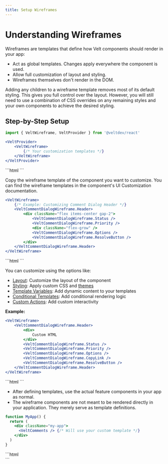 ```yaml
---
title: Setup Wireframes
---
```


# Understanding Wireframes

Wireframes are templates that define how Velt components should render in your app:
- Act as global templates. Changes apply everywhere the component is used.
- Allow full customization of layout and styling.
- Wireframes themselves don't render in the DOM.

<Warning>
Adding any children to a wireframe template removes most of its default styling. This gives you full control over the layout.
However, you will still need to use a combination of CSS overrides on any remaining styles and your own components to achieve the desired styling.
</Warning>


## Step-by-Step Setup

<Steps>
<Step title="Add the root Wireframe Container">

<Tabs>
<Tab title="React / Next.js">

```jsx
import { VeltWireframe, VeltProvider } from '@veltdev/react'

<VeltProvider>
    <VeltWireframe>
        {/* Your customization templates */}
    </VeltWireframe>
</VeltProvider>
```
</Tab>

<Tab title="Other Frameworks">
```html
<!-- Add style="display:none;" to prevent flash before SDK init -->
<velt-wireframe style="display:none;">
    <!-- Your customization templates -->
</velt-wireframe>
```
</Tab>
</Tabs>
</Step>

<Step title="Add Component Wireframes">

Copy the wireframe template of the component you want to customize. You can find the wireframe templates in the component's UI Customization documentation.

<Tabs>
<Tab title="React / Next.js">

```jsx
<VeltWireframe>
    {/* Example: Customizing Comment Dialog Header */}
    <VeltCommentDialogWireframe.Header>
        <div className="flex items-center gap-2">
            <VeltCommentDialogWireframe.Status />
            <VeltCommentDialogWireframe.Priority />
            <div className="flex-grow" />
            <VeltCommentDialogWireframe.Options />
            <VeltCommentDialogWireframe.ResolveButton />
        </div>
    </VeltCommentDialogWireframe.Header>
</VeltWireframe>
```
</Tab>

<Tab title="Other Frameworks">
```html
<velt-wireframe style="display:none;">
    <!-- Example: Customizing Comment Dialog Header -->
    <velt-comment-dialog-header-wireframe>
        <div class="flex items-center gap-2">
            <velt-comment-dialog-status-wireframe></velt-comment-dialog-status-wireframe>
            <velt-comment-dialog-priority-wireframe></velt-comment-dialog-priority-wireframe>
            <div class="flex-grow"></div>
            <velt-comment-dialog-options-wireframe></velt-comment-dialog-options-wireframe>
            <velt-comment-dialog-resolve-button-wireframe></velt-comment-dialog-resolve-button-wireframe>
        </div>
    </velt-comment-dialog-header-wireframe>
</velt-wireframe>
```
</Tab>
</Tabs>
</Step>

<Step title="Customize the Template">

You can customize using the options like:
- [Layout](/ui-customization/layout): Customize the layout of the component
- [Styling](/ui-customization/styling): Apply custom CSS and [themes](https://playground.velt.dev/themes)
- [Template Variables](/ui-customization/template-variables): Add dynamic content to your templates
- [Conditional Templates](/ui-customization/conditional-templates): Add conditional rendering logic
- [Custom Actions](/ui-customization/custom-action-component): Add custom interactivity

**Example:**
<Tabs>
<Tab title="React / Next.js">

```jsx
<VeltWireframe>
    <VeltCommentDialogWireframe.Header>
        <div>
            Custom HTML
        </div>
        <VeltCommentDialogWireframe.Status />
        <VeltCommentDialogWireframe.Priority />
        <VeltCommentDialogWireframe.Options />
        <VeltCommentDialogWireframe.CopyLink />
        <VeltCommentDialogWireframe.ResolveButton />
    </VeltCommentDialogWireframe.Header>
</VeltWireframe>
```
</Tab>

<Tab title="Other Frameworks">
```html
<velt-wireframe style="display:none;">
    <velt-comment-dialog-header-wireframe>
        <div>
            Custom HTML
        </div>
        <velt-comment-dialog-status-wireframe></velt-comment-dialog-status-wireframe>
        <velt-comment-dialog-priority-wireframe></velt-comment-dialog-priority-wireframe>
        <velt-comment-dialog-options-wireframe></velt-comment-dialog-options-wireframe>
        <velt-comment-dialog-copy-link-wireframe></velt-comment-dialog-copy-link-wireframe>
        <velt-comment-dialog-resolve-button-wireframe></velt-comment-dialog-resolve-button-wireframe>
    </velt-comment-dialog-header-wireframe>
</velt-wireframe>
```
</Tab>
</Tabs>

</Step>

<Step title="Add the Feature Components">

- After defining templates, use the actual feature components in your app as normal.
- The wireframe components are not meant to be rendered directly in your application. They merely serve as template definitions.

<Tabs>
<Tab title="React / Next.js">

```jsx
function MyApp() {
  return (
    <div className="my-app">
      <VeltComments /> {/* Will use your custom template */}
    </div>
  )
}
```
</Tab>

<Tab title="Other Frameworks">
```html
<div class="my-app">
  <velt-comments></velt-comments> <!-- Will use your custom template -->
</div>
```
</Tab>
</Tabs>
</Step>
</Steps>
